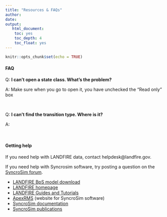 ```yaml
---
title: "Resources & FAQs"
author: 
date: 
output:
   html_document:
    toc: yes
    toc_depth: 4
    toc_float: yes
---
```


```r
knitr::opts_chunk$set(echo = TRUE)
```

#### FAQ

Q: **I can't open a state class. What's the problem?**

A: Make sure when you go to open it, you have unchecked the "Read only" box

<br>

Q: **I can't find the transition type. Where is it?**

A: 




<br>


#### Getting help

If you need help with LANDFIRE data, contact helpdesk@landfire.gov.

If you need help with Syncrosim software, try posting a question on the [SyncroSim forum](https://syncrosim.com/forums/){target='blank'}.

* [LANDFIRE BpS model download](http://www.landfirereview.org/search.php){target='blank'}
* [LANDFIRE homepage](https://www.landfire.gov/){target='blank'}
* [LANDFIRE Guides and Tutorials](https://www.conservationgateway.org/ConservationPractices/FireLandscapes/LANDFIRE/Library/Pages/library.aspx){target='blank'}
* [ApexRMS](https://www.conservationgateway.org/ConservationPractices/FireLandscapes/LANDFIRE/Library/Pages/library.aspx){target='blank'} (website for SyncroSim software)
* [SyncroSim documentation](http://docs.syncrosim.com/){target='blank'}
* [SyncroSim publications](http://docs.stsim.net/publications.html){target='blank'}

